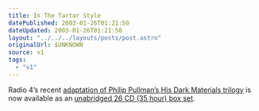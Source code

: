 ```yaml
---
title: In The Tartar Style
datePublished: 2003-01-26T01:21:50
dateUpdated: 2003-01-26T01:21:50
layout: "../../../layouts/posts/post.astro"
originalUrl: $UNKNOWN
source: v1
tags:
  - "v1"
---
```


Radio 4&#8217;s recent [adaptation of Philip Pullman&#8217;s His Dark Materials trilogy][1] is now available as an [unabridged 26 CD (35 hour) box set][2].

[1]: http://www.bbc.co.uk/radio4/arts/hisdarkmaterials/index.shtml "BBC Radio 4: Arts and Drama: His Dark Materials"
[2]: http://www.amazon.co.uk/exec/obidos/ASIN/1855495767/ohsky "Amazon.co.uk: His Dark Materials Audio CD Box Set (for hardcore fans only, I'd imagine)"
